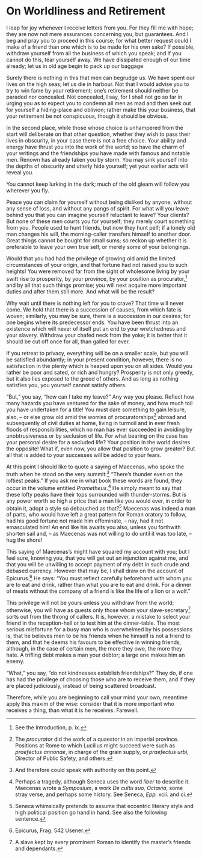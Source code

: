 # On Worldliness and Retirement

I leap for joy whenever I receive letters from you.
For they fill me with hope; they are now not mere assurances concerning you, but guarantees.
And I beg and pray you to proceed in this course; for what better request could I make of a friend than one which is to be made for his own sake?
If possible, withdraw yourself from all the business of which you speak; and if you cannot do this, tear yourself away.
We have dissipated enough of our time already; let us in old age begin to pack up our baggage.

Surely there is nothing in this that men can begrudge us.
We have spent our lives on the high seas; let us die in harbour.
Not that I would advise you to try to win fame by your retirement; one's retirement should neither be paraded nor concealed.
Not concealed, I say, for I shall not go so far in urging you as to expect you to condemn all men as mad and then seek out for yourself a hiding-place and oblivion; rather make this your business, that your retirement be not conspicuous, though it should be obvious.

In the second place, while those whose choice is unhampered from the start will deliberate on that other question, whether they wish to pass their lives in obscurity, in your case there is not a free choice.
Your ability and energy have thrust you into the work of the world; so have the charm of your writings and the friendships you have made with famous and notable men.
Renown has already taken you by storm.
You may sink yourself into the depths of obscurity and utterly hide yourself; yet your earlier acts will reveal you.

You cannot keep lurking in the dark; much of the old gleam will follow you wherever you fly.

Peace you can claim for yourself without being disliked by anyone, without any sense of loss, and without any pangs of spirit.
For what will you leave behind you that you can imagine yourself reluctant to leave?
Your clients?
But none of these men courts you for yourself; they merely court something from you.
People used to hunt friends, but now they hunt pelf; if a lonely old man changes his will, the morning-caller transfers himself to another door.
Great things cannot be bought for small sums; so reckon up whether it is preferable to leave your own true self, or merely some of your belongings.

Would that you had had the privilege of growing old amid the limited circumstances of your origin, and that fortune had not raised you to such heights!
You were removed far from the sight of wholesome living by your swift rise to prosperity, by your province, by your position as procurator,[^19-1] and by all that such things promise; you will next acquire more important duties and after them still more.
And what will be the result?

Why wait until there is nothing left for you to crave?
That time will never come.
We hold that there is a succession of causes, from which fate is woven; similarly, you may be sure, there is a succession in our desires; for one begins where its predecessor ends.
You have been thrust into an existence which will never of itself put an end to your wretchedness and your slavery.
Withdraw your chafed neck from the yoke; it is better that it should be cut off once for all, than galled for ever.

If you retreat to privacy, everything will be on a smaller scale, but you will be satisfied abundantly; in your present condition, however, there is no satisfaction in the plenty which is heaped upon you on all sides.
Would you rather be poor and sated, or rich and hungry?
Prosperity is not only greedy, but it also lies exposed to the greed of others.
And as long as nothing satisfies you, you yourself cannot satisfy others.

"But," you say, "how can I take my leave?"
Any way you please.
Reflect how many hazards you have ventured for the sake of money, and how much toil you have undertaken for a title!
You must dare something to gain leisure, also, -- or else grow old amid the worries of procuratorships[^19-2] abroad and subsequently of civil duties at home, living in turmoil and in ever fresh floods of responsibilities, which no man has ever succeeded in avoiding by unobtrusiveness or by seclusion of life.
For what bearing on the case has your personal desire for a secluded life?
Your position in the world desires the opposite!
What if, even now, you allow that position to grow greater?
But all that is added to your successes will be added to your fears.

At this point I should like to quote a saying of Maecenas, who spoke the truth when he stood on the very summit:[^19-3] "There's thunder even on the loftiest peaks."
If you ask me in what book these words are found, they occur in the volume entitled *Prometheus*.[^19-4]
He simply meant to say that these lofty peaks have their tops surrounded with thunder-storms.
But is any power worth so high a price that a man like you would ever, in order to obtain it, adopt a style so debauched as that?[^19-5]
Maecenas was indeed a man of parts, who would have left a great pattern for Roman oratory to follow, had his good fortune not made him effeminate, -- nay, had it not emasculated him!
An end like his awaits you also, unless you forthwith shorten sail and, -- as Maecenas was not willing to do until it was too late, -- hug the shore!

This saying of Maecenas's might have squared my account with you; but I feel sure, knowing you, that you will get out an injunction against me, and that you will be unwilling to accept payment of my debt in such crude and debased currency.
However that may be, I shall draw on the account of Epicurus.[^19-6]
He says: "You must reflect carefully beforehand with whom you are to eat and drink, rather than what you are to eat and drink.
For a dinner of meats without the company of a friend is like the life of a lion or a wolf."

This privilege will not be yours unless you withdraw from the world; otherwise, you will have as guests only those whom your slave-secretary[^19-7] sorts out from the throng of callers.
It is, however, a mistake to select your friend in the reception-hall or to test him at the dinner-table.
The most serious misfortune for a busy man who is overwhelmed by his possessions is, that he believes men to be his friends when he himself is not a friend to them, and that he deems his favours to be effective in winning friends, although, in the case of certain men, the more they owe, the more they hate.
A trifling debt makes a man your debtor; a large one makes him an enemy.

"What," you say, "do not kindnesses establish friendships?"
They do, if one has had the privilege of choosing those who are to receive them, and if they are placed judiciously, instead of being scattered broadcast.

Therefore, while you are beginning to call your mind your own, meantime apply this maxim of the wise: consider that it is more important who receives a thing, than what it is he receives.
Farewell.

[^19-1]: See the Introduction, p. ix.

[^19-2]: The *procurator* did the work of a quaestor in an imperial province. Positions at Rome to which Lucilius might succeed were such as *praefectus annonae*, in charge of the grain supply, or *praefectus urbi*, Director of Public Safety, and others.

[^19-3]: And therefore could speak with authority on this point.

[^19-4]: Perhaps a tragedy, although Seneca uses the word *liber* to describe it. Maecenas wrote a *Symposium*, a work *De cultu suo, Octavia*, some stray verse, and perhaps some history. See Seneca, *Epp.* xcii. and ci.

[^19-5]: Seneca whimsically pretends to assume that eccentric literary style and high political position go hand in hand. See also the following sentence.

[^19-6]: Epicurus, Frag. 542 Usener.

[^19-7]: A slave kept by every prominent Roman to identify the master's friends and dependants.

